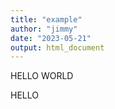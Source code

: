 ```yaml
---
title: "example"
author: "jimmy"
date: "2023-05-21"
output: html_document
---
```

HELLO WORLD


HELLO
